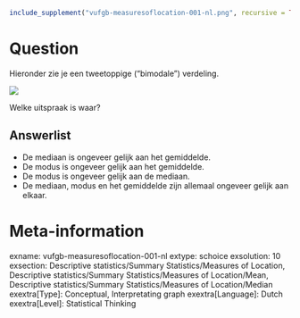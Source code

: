 ```{r, echo = FALSE, results = "hide"}
include_supplement("vufgb-measuresoflocation-001-nl.png", recursive = TRUE)
```

Question
========
Hieronder zie je een tweetoppige ("bimodale") verdeling. 

![](vufgb-measuresoflocation-001-nl.png)

Welke uitspraak is waar?

Answerlist
----------
* De mediaan is ongeveer gelijk aan het gemiddelde.
* De modus is ongeveer gelijk aan het gemiddelde.
* De modus is ongeveer gelijk aan de mediaan.
* De mediaan, modus en het gemiddelde zijn allemaal ongeveer gelijk aan elkaar.

Meta-information
================
exname: vufgb-measuresoflocation-001-nl
extype: schoice
exsolution: 10
exsection: Descriptive statistics/Summary Statistics/Measures of Location, Descriptive statistics/Summary Statistics/Measures of Location/Mean, Descriptive statistics/Summary Statistics/Measures of Location/Median
exextra[Type]: Conceptual, Interpretating graph
exextra[Language]: Dutch
exextra[Level]: Statistical Thinking